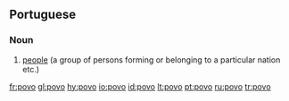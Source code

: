 ==Portuguese==
{{wikipedia|lang=pt}}

===Noun===
{{infl|pt|noun|g=m}}

# [[people]] (a group of persons forming or belonging to a particular nation etc.)

{{tbot entry|Portuguese|people|2008|January|pt}}

[[fr:povo]]
[[gl:povo]]
[[hy:povo]]
[[io:povo]]
[[id:povo]]
[[lt:povo]]
[[pt:povo]]
[[ru:povo]]
[[tr:povo]]
